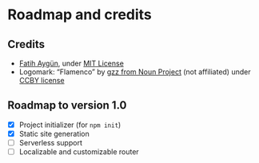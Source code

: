 # Roadmap and credits

## Credits

- [Fatih Aygün](https://github.com/cyco130), under [MIT License](https://opensource.org/licenses/MIT)
- Logomark: “Flamenco” by [gzz from Noun Project](https://thenounproject.com/term/flamenco/111303) (not affiliated) under [CCBY license](https://creativecommons.org/licenses/by/2.0/)

## Roadmap to version 1.0

- [x] Project initializer (for `npm init`)
- [x] Static site generation
- [ ] Serverless support
- [ ] Localizable and customizable router
